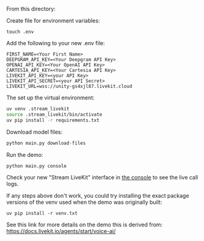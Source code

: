 From this directory:


Create file for environment variables:
```
touch .env
```

Add the following to your new .env file:

```
FIRST_NAME=<Your First Name>
DEEPGRAM_API_KEY=<Your Deepgram API Key>
OPENAI_API_KEY=<Your OpenAI API Key>
CARTESIA_API_KEY=<Your Cartesia API Key>
LIVEKIT_API_KEY=<your API Key>
LIVEKIT_API_SECRET=<your API Secret>
LIVEKIT_URL=wss://unity-gs4xjl87.livekit.cloud
```

The set up the virtual environment:
```bash
uv venv .stream_livekit
source .stream_livekit/bin/activate
uv pip install -r requirements.txt
```

Download model files:
```python
python main.py download-files
```

Run the demo:
```python
python main.py console
```

Check your new "Stream LiveKit" interface in [the console](https://console.unify.ai) to see the live call logs.

If any steps above don't work, you could try installing the exact package versions of the venv used when the demo was originally built:
```
uv pip install -r venv.txt
```

See this link for more details on the demo this is derived from:
https://docs.livekit.io/agents/start/voice-ai/
